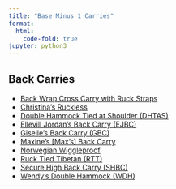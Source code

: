 ```yaml
---
title: "Base Minus 1 Carries"
format:
  html:
    code-fold: true
jupyter: python3
---
```


## Back Carries
- [Back Wrap Cross Carry with Ruck Straps](BWCCWithRuckStraps.html)
- [Christina's Ruckless](ChristinasRuckless.html)
- [Double Hammock Tied at Shoulder (DHTAS)](DoubleHammockTAS.html)
- [Ellevill Jordan's Back Carry (EJBC)](EllevillJordansBackCarry.html)
- [Giselle's Back Carry (GBC)](GisellesBackCarry.html)
- [Maxine's [Max's] Back Carry](MaxinesBackCarry.html)
- [Norwegian Wiggleproof](NorwegianWiggleproof.html)
- [Ruck Tied Tibetan (RTT)](RuckTiedTibetan.html)
- [Secure High Back Carry (SHBC)](SecureHighBackCarry.html)
- [Wendy's Double Hammock (WDH)](WendysDoubleHammock.html)